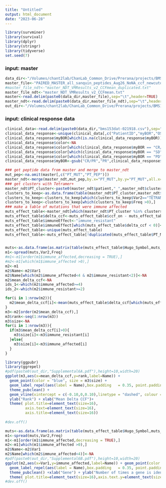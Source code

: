 ```yaml
---
title: "Untitled"
output: html_document
date: "2023-06-28"
---
```


```r
library(survminer)
library(survival)
library(dplyr)
library(stringr)
library(tidyverse)
set.seed(7)
```


###           input: master 
```r
data_dir<-"/Volumes/chant2lab/ChanLab_Common_Drive/Prerana/projects/BMS153/data/"
master_file<-"PAIRED_MASTER_all_sanquin_peptides_Aug26_NoNA_ccf_newcutoff_clinical.txt"
#master_file_ndt<-"master_NDT_VMResults_v2_CCFmean_duplicated.txt"
master_file_ndt<-"master_NDT_VMResults_v2_CCFmean.txt"
master<-read.delim(paste0(data_dir,master_file),sep="\t",header=TRUE)
master_ndt<-read.delim(paste0(data_dir,master_file_ndt),sep="\t",header=TRUE)
out_dir<-"/Volumes/chant2lab/ChanLab_Common_Drive/Prerana/projects/BMS153/data/plots/SupplementalFigure6/"
```

###           input: clinical response data
```r
clinical_data<-read.delim(paste0(data_dir,"bms153dat-021918.csv"),sep=",",header=TRUE)
clinical_data_response<-unique(clinical_data[,c("PatientID","myBOR","OS_event","OS_time_Mon","PFS_event","PFS_time")])
clinical_data_response$myBOR[which(is.na(clinical_data_response$myBOR))]<-"PD"
clinical_data_response$color<-NA
clinical_data_response$color[which(clinical_data_response$myBOR == "CR/PR")]<-"green"
clinical_data_response$color[which(clinical_data_response$myBOR == "SD")]<-"orange"
clinical_data_response$color[which(clinical_data_response$myBOR == "PD")]<-"red"
clinical_data_response$myBOR<-gsub("CR/PR","PR",clinical_data_response$myBOR)
```

```r

### get peptide data from master and merge to master_ndt
mut_pep<-na.omit(master[,c("PT_MUT","PT_PEP")])
master_ndt<-merge(master_ndt,mut_pep,by.x="PT_MUT",by.y="PT_MUT",all.x=TRUE)
### get clusters with Tetramer+
master_ndt$PT_cluster<-paste0(master_ndt$patient,"_",master_ndt$cluster)
clusters_to_keep<-as.data.frame(table(master_ndt$PT_cluster,master_ndt$tetramer))
clusters_to_keep<-clusters_to_keep[which(clusters_to_keep$Var2=="TETRAMER+"),]
clusters_to_keep<-clusters_to_keep[which(clusters_to_keep$Freq >0),]
### make a table of mutations that were immune affected
muts_effect_table<-master_ndt[which(master_ndt$PT_cluster %in% clusters_to_keep$Var1),]
muts_effect_table$delta_ccf<-muts_effect_table$ccf_on - muts_effect_table$ccf_pre
muts_effect_table$immuneEffect<-"immune_resistant"
muts_effect_table$immuneEffect[which(muts_effect_table$delta_ccf < 0)]<-"immune_affected"
muts_effect_table<-unique(muts_effect_table)
muts_effect_table<-muts_effect_table[!duplicated(muts_effect_table$PT_MUT),]


muts<-as.data.frame(as.matrix(table(muts_effect_table$Hugo_Symbol,muts_effect_table$immuneEffect)))
m1<-spread(muts,Var2,Freq)
#m1<-m1[order(m1$immune_affected,decreasing = TRUE),]
#m2<-m1[which(m1$immune_affected >0),]
m2<-m1
m2$Name<-m2$Var1
m2$Name[which(m2$immune_affected<4 & m2$immune_resistant<2)]<-NA
m2$mean_delta_ccf<-NA
ids_1<-which(m2$immune_affected>=4)
ids_2<-which(m2$immune_resistant>=2)

for(i in 1:nrow(m2)){
  m2$mean_delta_ccf[i]<-mean(muts_effect_table$delta_ccf[which(muts_effect_table$Hugo_Symbol==m2$Var1[i])])
}
m3<-m2[order(m2$mean_delta_ccf),]
m3$rank<-seq(1:nrow(m3))
m3$size<-NA
for(i in 1:nrow(m3)){
  if(m3$mean_delta_ccf[i]>0){
    m3$size[i]<-m3$immune_resistant[i]
  }else{
    m3$size[i]<-m3$immune_affected[i]
  }
}

library(ggpubr)
library(ggrepel)
#pdf(paste0(out_dir,"Supplemental6A.pdf"),height=10,width=20)
ggplot(m3,aes(x=mean_delta_ccf,y=rank,label=Name)) + 
  geom_point(color = "blue", size = m3$size) + 
  geom_label_repel(aes(label = Name),box.padding   = 0.35, point.padding = 0.5,segment.color = 'grey50',size=5) +
  theme_pubclean() +
  geom_vline(xintercept = c(-0.10,0,0.10),linetype = "dashed", colour = "red") +
  ylab("Rank") + xlab("Mean Delta CCF")+
  theme( plot.title=element_text(size=16),
         axis.text=element_text(size=16),
         axis.title=element_text(size=16))
  
#dev.off()

```

```r

muts<-as.data.frame(as.matrix(table(muts_effect_table$Hugo_Symbol,muts_effect_table$immuneEffect)))
m1<-spread(muts,Var2,Freq)
m1<-m1[order(m1$immune_affected,decreasing = TRUE),]
m2<-m1[which(m1$immune_affected >0),]
m2$Name<-m2$Var1
m2$Name[which(m2$immune_affected<4)]<-NA
#pdf(paste0(out_dir,"Supplemental6B.pdf"),height=10,width=20)
ggplot(m2,aes(x=Var1,y=immune_affected,label=Name)) + geom_point(color = "blue", size = 2) + 
  geom_label_repel(aes(label = Name),box.padding   = 0.35, point.padding = 0.5, segment.color = 'grey50',size=5) +
  theme_pubclean() +xlab("Gene") + ylab("Number of times a gene is identified in\n immune edited clone") +
  theme( plot.title=element_text(size=16),axis.text.y=element_text(size=16),axis.text.x=element_blank(),axis.title=element_text(size=16))
#dev.off()

```


